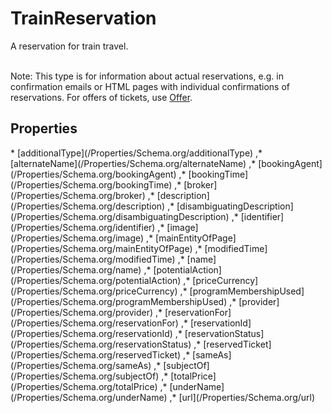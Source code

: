 # TrainReservation

A reservation for train travel.<br/><br/>

Note: This type is for information about actual reservations, e.g. in confirmation emails or HTML pages with individual confirmations of reservations. For offers of tickets, use <a class="localLink" href="/Offer">Offer</a>.

## Properties

<Grid>
* [additionalType](/Properties/Schema.org/additionalType)
,* [alternateName](/Properties/Schema.org/alternateName)
,* [bookingAgent](/Properties/Schema.org/bookingAgent)
,* [bookingTime](/Properties/Schema.org/bookingTime)
,* [broker](/Properties/Schema.org/broker)
,* [description](/Properties/Schema.org/description)
,* [disambiguatingDescription](/Properties/Schema.org/disambiguatingDescription)
,* [identifier](/Properties/Schema.org/identifier)
,* [image](/Properties/Schema.org/image)
,* [mainEntityOfPage](/Properties/Schema.org/mainEntityOfPage)
,* [modifiedTime](/Properties/Schema.org/modifiedTime)
,* [name](/Properties/Schema.org/name)
,* [potentialAction](/Properties/Schema.org/potentialAction)
,* [priceCurrency](/Properties/Schema.org/priceCurrency)
,* [programMembershipUsed](/Properties/Schema.org/programMembershipUsed)
,* [provider](/Properties/Schema.org/provider)
,* [reservationFor](/Properties/Schema.org/reservationFor)
,* [reservationId](/Properties/Schema.org/reservationId)
,* [reservationStatus](/Properties/Schema.org/reservationStatus)
,* [reservedTicket](/Properties/Schema.org/reservedTicket)
,* [sameAs](/Properties/Schema.org/sameAs)
,* [subjectOf](/Properties/Schema.org/subjectOf)
,* [totalPrice](/Properties/Schema.org/totalPrice)
,* [underName](/Properties/Schema.org/underName)
,* [url](/Properties/Schema.org/url)

</Grid>

